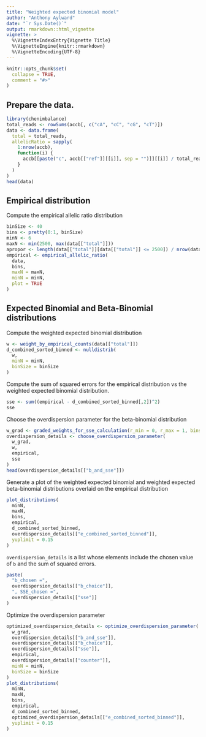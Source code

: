 ```yaml
---
title: "Weighted expected binomial model"
author: "Anthony Aylward"
date: "`r Sys.Date()`"
output: rmarkdown::html_vignette
vignette: >
  %\VignetteIndexEntry{Vignette Title}
  %\VignetteEngine{knitr::rmarkdown}
  %\VignetteEncoding{UTF-8}
---
```


```r
knitr::opts_chunk$set(
  collapse = TRUE,
  comment = "#>"
)
```

## Prepare the data.

```r
library(chenimbalance)
total_reads <- rowSums(accb[, c("cA", "cC", "cG", "cT")])
data <- data.frame(
  total = total_reads,
  allelicRatio = sapply(
    1:nrow(accb),
    function(i) {
      accb[[paste("c", accb[["ref"]][[i]], sep = "")]][[i]] / total_reads[[i]]
    }
  )
)
head(data)
```

## Empirical distribution

Compute the empirical allelic ratio distribution

```r
binSize <- 40
bins <- pretty(0:1, binSize)
minN <- 6
maxN <- min(2500, max(data[["total"]]))
apropor <- length(data[["total"]][data[["total"]] <= 2500]) / nrow(data)
empirical <- empirical_allelic_ratio(
  data,
  bins,
  maxN = maxN,
  minN = minN,
  plot = TRUE
)
```

## Expected Binomial and Beta-Binomial distributions

Compute the weighted expected binomial distribution

```r
w <- weight_by_empirical_counts(data[["total"]])
d_combined_sorted_binned <- nulldistrib(
  w,
  minN = minN,
  binSize = binSize
)
```

Compute the sum of squared errors for the empirical distribution vs the 
weighted expected binomial distribution.

```r
sse <- sum((empirical - d_combined_sorted_binned[,2])^2)
sse
```

Choose the overdispersion parameter for the beta-binomial distribution

```r
w_grad <- graded_weights_for_sse_calculation(r_min = 0, r_max = 1, bins = bins)
overdispersion_details <- choose_overdispersion_parameter(
  w_grad,
  w,
  empirical,
  sse
)
head(overdispersion_details[["b_and_sse"]])
```

Generate a plot of the weighted expected binomial and weighted expected 
beta-binomial distributions overlaid on the empirical distribution

```r
plot_distributions(
  minN,
  maxN,
  bins,
  empirical,
  d_combined_sorted_binned,
  overdispersion_details[["e_combined_sorted_binned"]],
  yuplimit = 0.15
)
```

`overdispersion_details` is a list whose elements include the chosen value of 
`b` and the sum of squared errors.

```r
paste(
  "b_chosen =",
  overdispersion_details[["b_choice"]],
  ", SSE_chosen =",
  overdispersion_details[["sse"]]
)
```

Optimize the overdispersion parameter

```r
optimized_overdispersion_details <- optimize_overdispersion_parameter(
  w_grad,
  overdispersion_details[["b_and_sse"]],
  overdispersion_details[["b_choice"]],
  overdispersion_details[["sse"]],
  empirical,
  overdispersion_details[["counter"]],
  minN = minN,
  binSize = binSize
)
plot_distributions(
  minN,
  maxN,
  bins,
  empirical,
  d_combined_sorted_binned,
  optimized_overdispersion_details[["e_combined_sorted_binned"]],
  yuplimit = 0.15
)
```
